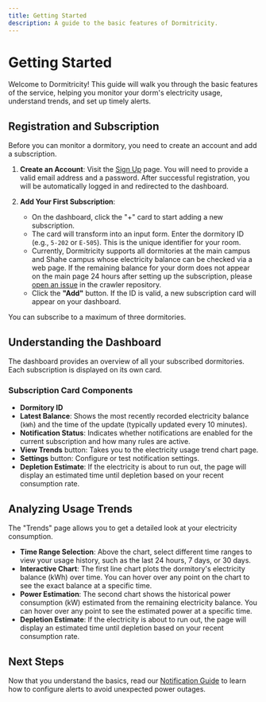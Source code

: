 ```yaml
---
title: Getting Started
description: A guide to the basic features of Dormitricity.
---
```



# Getting Started

Welcome to Dormitricity! This guide will walk you through the basic features of the service, helping you monitor your dorm's electricity usage, understand trends, and set up timely alerts.

## Registration and Subscription

Before you can monitor a dormitory, you need to create an account and add a subscription.

1.  **Create an Account**: Visit the [Sign Up](/auth/register) page. You will need to provide a valid email address and a password. After successful registration, you will be automatically logged in and redirected to the dashboard.

2.  **Add Your First Subscription**:
    *   On the dashboard, click the "+" card to start adding a new subscription.
    *   The card will transform into an input form. Enter the dormitory ID (e.g., `5-202` or `E-505`). This is the unique identifier for your room.
    *   Currently, Dormitricity supports all dormitories at the main campus and Shahe campus whose electricity balance can be checked via a web page. If the remaining balance for your dorm does not appear on the main page 24 hours after setting up the subscription, please [open an issue](https://github.com/KeithCoreDumped/dormitricity-crawler/issues/new) in the crawler repository.
    *   Click the **"Add"** button. If the ID is valid, a new subscription card will appear on your dashboard.

You can subscribe to a maximum of three dormitories.

## Understanding the Dashboard

The dashboard provides an overview of all your subscribed dormitories. Each subscription is displayed on its own card.

### Subscription Card Components

*   **Dormitory ID**
*   **Latest Balance**: Shows the most recently recorded electricity balance (`kWh`) and the time of the update (typically updated every 10 minutes).
*   **Notification Status**: Indicates whether notifications are enabled for the current subscription and how many rules are active.
*   **View Trends** <LineChart className="h-4 w-4 inline-block align-text-bottom ml-1" /> button: Takes you to the electricity usage trend chart page.
*   **Settings** <Settings className="h-4 w-4 inline-block align-middle ml-1" /> button: Configure or test notification settings.
*   **Depletion Estimate**: If the electricity is about to run out, the page will display an estimated time until depletion based on your recent consumption rate.

## Analyzing Usage Trends

The "Trends" page allows you to get a detailed look at your electricity consumption.

*   **Time Range Selection**: Above the chart, select different time ranges to view your usage history, such as the last 24 hours, 7 days, or 30 days.
*   **Interactive Chart**: The first line chart plots the dormitory's electricity balance (kWh) over time. You can hover over any point on the chart to see the exact balance at a specific time.
*   **Power Estimation**: The second chart shows the historical power consumption (kW) estimated from the remaining electricity balance. You can hover over any point to see the estimated power at a specific time.
*   **Depletion Estimate**: If the electricity is about to run out, the page will display an estimated time until depletion based on your recent consumption rate.

## Next Steps

Now that you understand the basics, read our [Notification Guide](/docs/en/notification) to learn how to configure alerts to avoid unexpected power outages.